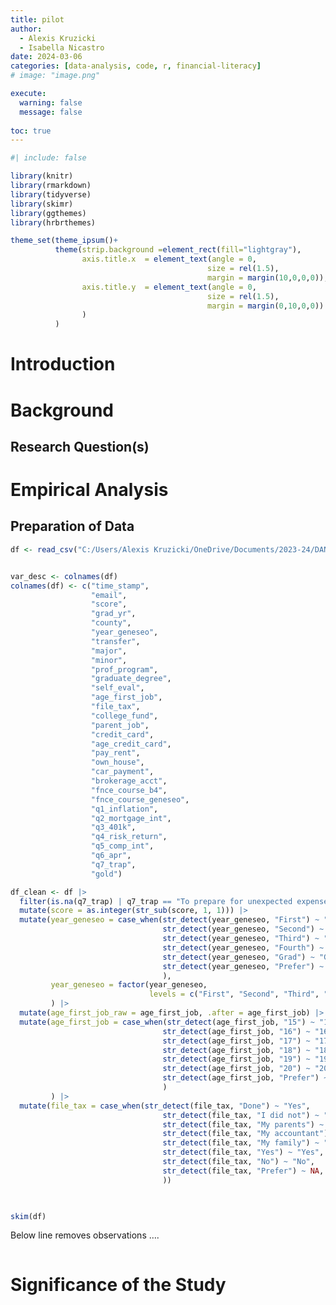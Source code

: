 ---
title: pilot
author: 
  - Alexis Kruzicki
  - Isabella Nicastro
date: 2024-03-06
categories: [data-analysis, code, r, financial-literacy]
# image: "image.png"

execute: 
  warning: false
  message: false
  
toc: true
---
```{r}
#| include: false

library(knitr)
library(rmarkdown)
library(tidyverse)
library(skimr)
library(ggthemes)
library(hrbrthemes)

theme_set(theme_ipsum()+
          theme(strip.background =element_rect(fill="lightgray"),
                axis.title.x  = element_text(angle = 0,
                                            size = rel(1.5),
                                            margin = margin(10,0,0,0)),
                axis.title.y  = element_text(angle = 0,
                                            size = rel(1.5),
                                            margin = margin(0,10,0,0))
                )
          )
```




# Introduction


# Background


## Research Question(s)


# Empirical Analysis

## Preparation of Data

```{r}
df <- read_csv("C:/Users/Alexis Kruzicki/OneDrive/Documents/2023-24/DANL_399/Survey_Responses/Personal Finance Survey (Responses) - Form Responses 1.csv")


var_desc <- colnames(df)
colnames(df) <- c("time_stamp",
                  "email",
                  "score",
                  "grad_yr",
                  "county",
                  "year_geneseo",
                  "transfer",
                  "major",
                  "minor",
                  "prof_program",
                  "graduate_degree",
                  "self_eval",
                  "age_first_job",
                  "file_tax",
                  "college_fund",
                  "parent_job",
                  "credit_card",
                  "age_credit_card",
                  "pay_rent",
                  "own_house",
                  "car_payment",
                  "brokerage_acct",
                  "fnce_course_b4",
                  "fnce_course_geneseo",
                  "q1_inflation",
                  "q2_mortgage_int",
                  "q3_401k",
                  "q4_risk_return",
                  "q5_comp_int",
                  "q6_apr",
                  "q7_trap",
                  "gold")

df_clean <- df |> 
  filter(is.na(q7_trap) | q7_trap == "To prepare for unexpected expenses") |> 
  mutate(score = as.integer(str_sub(score, 1, 1))) |> 
  mutate(year_geneseo = case_when(str_detect(year_geneseo, "First") ~ "First",
                                  str_detect(year_geneseo, "Second") ~ "Second",
                                  str_detect(year_geneseo, "Third") ~ "Third",
                                  str_detect(year_geneseo, "Fourth") ~ "Fourth",
                                  str_detect(year_geneseo, "Grad") ~ "Grad",
                                  str_detect(year_geneseo, "Prefer") ~ NA,
                                  ),
         year_geneseo = factor(year_geneseo,
                               levels = c("First", "Second", "Third", "Fourth", "Grad"))
         ) |> 
  mutate(age_first_job_raw = age_first_job, .after = age_first_job) |> 
  mutate(age_first_job = case_when(str_detect(age_first_job, "15") ~ "15",
                                  str_detect(age_first_job, "16") ~ "16",
                                  str_detect(age_first_job, "17") ~ "17",
                                  str_detect(age_first_job, "18") ~ "18",
                                  str_detect(age_first_job, "19") ~ "19",
                                  str_detect(age_first_job, "20") ~ "20",
                                  str_detect(age_first_job, "Prefer") ~ NA,
                                  )
         ) |> 
  mutate(file_tax = case_when(str_detect(file_tax, "Done") ~ "Yes",
                                  str_detect(file_tax, "I did not") ~ "No",
                                  str_detect(file_tax, "My parents") ~ "Parents",
                                  str_detect(file_tax, "My accountant") ~ "Parents",
                                  str_detect(file_tax, "My family") ~ "Parents",
                                  str_detect(file_tax, "Yes") ~ "Yes",
                                  str_detect(file_tax, "No") ~ "No",
                                  str_detect(file_tax, "Prefer") ~ NA,
                                  ))
  
```


```{r}

```

```{r}
skim(df)
```


Below line removes observations ....
```{r}
  
```





# Significance of the Study





#



